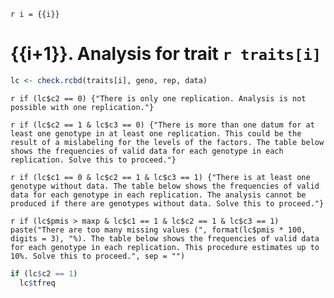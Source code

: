 `r i = {{i}}`

# {{i+1}}. Analysis for trait `r traits[i]`

```r
lc <- check.rcbd(traits[i], geno, rep, data)
```

`r if (lc$c2 == 0) {"There is only one replication. Analysis is not possible with one replication."}`

`r if (lc$c2 == 1 & lc$c3 == 0) {"There is more than one datum for at least one genotype in at least one replication. This could be the result of a mislabeling for the levels of the factors. The table below shows the frequencies of valid data for each genotype in each replication. Solve this to proceed."}`

`r if (lc$c1 == 0 & lc$c2 == 1 & lc$c3 == 1) {"There is at least one genotype without data. The table below shows the frequencies of valid data for each genotype in each replication. The analysis cannot be produced if there are genotypes without data. Solve this to proceed."}`

`r if (lc$pmis > maxp & lc$c1 == 1 & lc$c2 == 1 & lc$c3 == 1) paste("There are too many missing values (", format(lc$pmis * 100, digits = 3), "%). The table below shows the frequencies of valid data for each genotype in each replication. This procedure estimates up to 10%. Solve this to proceed.", sep = "")`

```r
if (lc$c2 == 1)
  lc$tfreq
```
